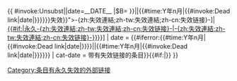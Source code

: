 {{ {{{|safesubst:}}}#invoke:Unsubst||date=__DATE__ |$B=
<!--{{Dead link}} begin-->{{Fix
| special  = <sup class="noprint Inline-Template"><span style="white-space: nowrap;">&#91;{{#if: {{{url|}}}|[http://web.archive.org/web/*/{{{url|}}} <span title="{{{title|}}}{{#if:{{{date|}}}|自{{#iferror:{{#time:Y年n月|{{#invoke:Dead link|date|{{{date|}}}}}}}|{{{date|}}}|{{#time:Y年n月|{{#invoke:Dead link|date|{{{date|}}}}}}}}}失效}}">-{zh:失效連結;zh-tw:失效連結;zh-cn:失效链接}-</span>]|[[Wikipedia:失效链接|<span title="{{{title|}}}{{#if:{{{date|}}}|自{{#iferror:{{#time:Y年n月|{{#invoke:Dead link|date|{{{date|}}}}}}}|{{{date|}}}|{{#time:Y年n月|{{#invoke:Dead link|date|{{{date|}}}}}}}}}失效}}">{{#if:{{{fix-attempted|}}}|永久-{zh:失效連結;zh-tw:失效連結;zh-cn:失效链接}-|-{zh:失效連結;zh-tw:失效連結;zh-cn:失效链接}-}}</span>]]}}&#93;</span></sup>
| date     = {{#iferror:{{#time:Y年n月|{{#invoke:Dead link|date|{{{date|}}}}}}}|{{{date|}}}|{{#time:Y年n月|{{#invoke:Dead link|date|{{{date|}}}}}}}}}
| cat-date = 带有失效链接的条目}}<includeonly>{{#if:{{{fix-attempted|}}}|[[Category:条目有永久失效的外部链接]]}}</includeonly><!--{{Dead link}} end-->
}}<noinclude>
{{Documentation}}
<!-- PLEASE ADD CATEGORIES AND INTERWIKIS TO THE /doc SUBPAGE, THANKS -->
</noinclude>